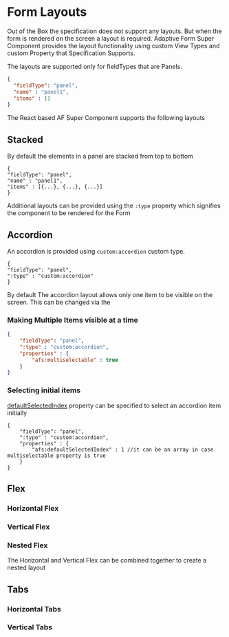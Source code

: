 
# Form Layouts

Out of the Box the specification does not support any layouts. But when the form is rendered on the screen a layout is required.
Adaptive Form Super Component provides the layout functionality using custom View Types and custom Property that
Specification Supports.

The layouts are supported only for fieldTypes that are Panels.

```json
{
  "fieldType": "panel",
  "name" : "panel1",
  "items" : []
}
```

The React based AF Super Component supports the following layouts

## Stacked

By default the elements in a panel are stacked from top to bottom

```
{
"fieldType": "panel",
"name" : "panel1",
"items" : [{...}, {...}, {...}]
}
```

<Story id="reference-examples--nested-data" />

Additional layouts can be provided using the `:type` property which signifies the component to be rendered for the Form

## Accordion

An accordion is provided using `custom:accordion` custom type.

```
{
"fieldType": "panel",
":type" : "custom:accordion"
}
```


<Story id="adaptive-form-layouts-accordion--def" />

By default The accordion layout allows only one item to be visible on the screen. This can be changed via the

### Making Multiple Items visible at a time

```json
{
    "fieldType": "panel",
    ":type" : "custom:accordion",
    "properties" : {
        "afs:multiselectable" : true
    }
}
```
<Story id="adaptive-form-layouts-accordion--multiselectable" />

### Selecting initial items

[defaultSelectedIndex](https://react-spectrum.corp.adobe.com/components/Accordion) property can be specified to
select an accordion item initially

```
{
    "fieldType": "panel",
    ":type" : "custom:accordion",
    "properties" : {
        "afs:defaultSelectedIndex" : 1 //it can be an array in case multiselectable property is true
    }
}
```
<Story id="adaptive-form-layouts-accordion--selected-index" />

## Flex

### Horizontal Flex

<Story id="adaptive-form-layouts-flex--horizontal-flex" />

### Vertical Flex

<Story id="adaptive-form-layouts-flex--vertical-flex" />

### Nested Flex
The Horizontal and Vertical Flex can be combined together to create a nested layout

<Story id="adaptive-form-layouts-flex--nesting-flex" />

## Tabs

### Horizontal Tabs

<Story id="adaptive-form-layouts-tabs--horizontal" />

### Vertical Tabs

<Story id="adaptive-form-layouts-tabs--vertical" />
